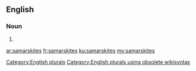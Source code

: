 ==English==

===Noun===
{{head|en}}

# {{plural of|samarskite}}

[[Category:English plurals]][[Category:English plurals using obsolete wikisyntax]]

[[ar:samarskites]]
[[fr:samarskites]]
[[ku:samarskites]]
[[my:samarskites]]